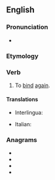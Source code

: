 ==English==

===Pronunciation===
* {{IPA|/ˈɹibaɪnd/|lang=en}}

===Etymology===
{{prefix|en|re|bind}}

===Verb===
{{en-verb|rebinds|rebinding|rebound}}

# To [[bind]] [[again]].

====Translations====
{{trans-top|to bind again}}
* Interlingua: {{t|ia|religar}}
{{trans-mid}}
* Italian: {{t|it|rifasciare}}
{{trans-bottom}}

===Anagrams===
* {{l|en|bendir}}
* {{l|en|binder}}
* {{l|en|brined}}
* {{l|en|inbred}}